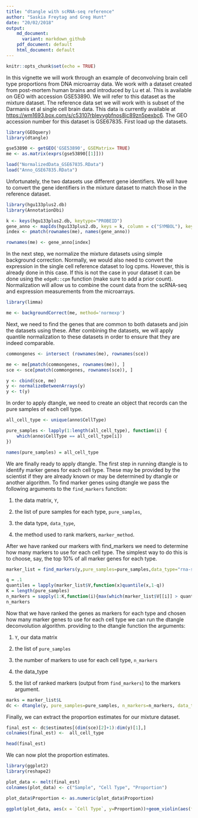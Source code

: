 ```yaml
---
title: "dtangle with scRNA-seq reference"
author: "Saskia Freytag and Greg Hunt"
date: "20/02/2018"
output: 
    md_document:
      variant: markdown_github
    pdf_document: default
    html_document: default
---
```


```r
knitr::opts_chunk$set(echo = TRUE)
```

In this vignette we will work through an example of deconvolving brain cell type proportions from DNA microarray data. We work with a dataset created from  post-mortem human brains and introduced by Lu et al. This is available on GEO with accession GSE53890. We will refer to this dataset as the mixture dataset. The reference data set we will work with is subset of the Darmanis et al single cell brain data. This data is currently available at <https://wm1693.box.com/s/c53107rblevygbfnos8ic89zn5pexbc6>. The GEO accession number for this dataset is GSE67835. First load up the datasets. 

```r
library(GEOquery)
library(dtangle)

gse53890 <- getGEO('GSE53890', GSEMatrix= TRUE)
me <- as.matrix(exprs(gse53890[[1]]))

load("NormalizedData_GSE67835.RData")
load("Anno_GSE67835.RData")
```
Unfortunately, the two datasets use different gene identifiers. We will have to convert the gene identifiers in the mixture dataset to match those in the reference dataset.
```r
library(hgu133plus2.db)
library(AnnotationDbi)

k <- keys(hgu133plus2.db, keytype="PROBEID")
gene_anno <- mapIds(hgu133plus2.db, keys = k, column = c("SYMBOL"), keytype="PROBEID")
index <- pmatch(rownames(me), names(gene_anno))

rownames(me) <- gene_anno[index]
```
In the next step, we normalize the mixture datasets using simple background correction. Normally, we would also need to convert the expression in the single cell reference dataset to log cpms. However, this is already done in this case. If this is not the case in your dataset it can be done using the `edgeR::cpm` function (make sure to add a prior count). Normalization will allow us to combine the count data from the scRNA-seq and expression measurements from the microarrays. 
```r
library(limma)

me <- backgroundCorrect(me, method='normexp')
```
Next, we need to find the genes that are common to both datasets and join the datasets using these. After combining the datasets, we will apply quantile normalization to these datasets in order to ensure that they are indeed comparable.
```r
commongenes <- intersect (rownames(me), rownames(sce))

me <- me[pmatch(commongenes, rownames(me)), ]
sce <- sce[pmatch(commongenes, rownames(sce)), ]

y <- cbind(sce, me)
y <- normalizeBetweenArrays(y)
y <- t(y)
```
In order to apply dtangle, we need to create an object that records can the pure samples of each cell type.  
```r
all_cell_type <- unique(anno$CellType)

pure_samples <- lapply(1:length(all_cell_type), function(i) {
    which(anno$CellType == all_cell_type[i])
})

names(pure_samples) = all_cell_type
```
We are finally ready to apply dtangle. The first step in running dtangle is to identify marker genes for each cell type. These may be provided by the scientist if they are already known or may be determined by dtangle or another algorithm. To find marker genes using dtangle we pass the following arguments to the `find_markers` function:

1. the data matrix, `Y`,

2. the list of pure samples for each type, `pure_samples`,

3. the data type, `data_type`,

4. the method used to rank markers, `marker_method`.

After we have ranked our markers with find_markers we need to determine how many markers to use for each cell type. The simplest way to do this is to choose, say, the top 10% of all marker genes for each type.
```r
marker_list = find_markers(y,pure_samples=pure_samples,data_type="rna-seq",marker_method='ratio')

q = .1
quantiles = lapply(marker_list$V,function(x)quantile(x,1-q))
K = length(pure_samples)
n_markers = sapply(1:K,function(i){max(which(marker_list$V[[i]] > quantiles[[i]]))})
n_markers

```
Now that we have ranked the genes as markers for each type and chosen how many marker genes to use for each cell type we can run the dtangle deconvolution algorithm.
providing to the dtangle function the arguments:

1. `Y`, our data matrix

2. the list of `pure_samples`

3. the number of markers to use for each cell type, `n_markers`

4. the data_type

5. the list of ranked markers (output from `find_markers`) to the markers argument.

```r
marks = marker_list$L
dc <- dtangle(y, pure_samples=pure_samples, n_markers=n_markers, data_type = 'microarray-gene', markers = marks)
```
Finally, we can extract the proportion estimates for our mixture dataset.
```r
final_est <- dc$estimates[(dim(sce)[2]+1):dim(y)[1],]
colnames(final_est) <-  all_cell_type

head(final_est)
```
We can now plot the proportion estimates.
```r
library(ggplot2)
library(reshape2)

plot_data <- melt(final_est)
colnames(plot_data) <- c("Sample", "Cell Type", "Proportion") 

plot_data$Proportion <- as.numeric(plot_data$Proportion)

ggplot(plot_data, aes(x = `Cell Type`, y=Proportion))+geom_violin(aes(fill = `Cell Type`)) + geom_jitter(height = 0, width = 0.1)

```
